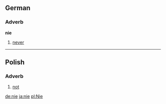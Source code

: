 ==German==
===Adverb===
'''nie'''
# [[never]]

----
==Polish==
===Adverb===
# [[not]]

[[de:nie]]
[[ja:nie]]
[[pl:Nie]]
